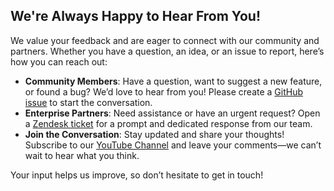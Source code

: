 ## We're Always Happy to Hear From You!

We value your feedback and are eager to connect with our community and partners. Whether you have a question, an idea, or an issue to report, here’s how you can reach out:

- **Community Members**: Have a question, want to suggest a new feature, or found a bug? We’d love to hear from you! Please create a [GitHub issue](https://github.com/volkovlabs/business-media/issues) to start the conversation.
- **Enterprise Partners**: Need assistance or have an urgent request? Open a [Zendesk ticket](https://support.volkovlabs.io) for a prompt and dedicated response from our team.
- **Join the Conversation**: Stay updated and share your thoughts! Subscribe to our [YouTube Channel](https://youtube.com/@volkovlabs) and leave your comments—we can’t wait to hear what you think.

Your input helps us improve, so don’t hesitate to get in touch!
